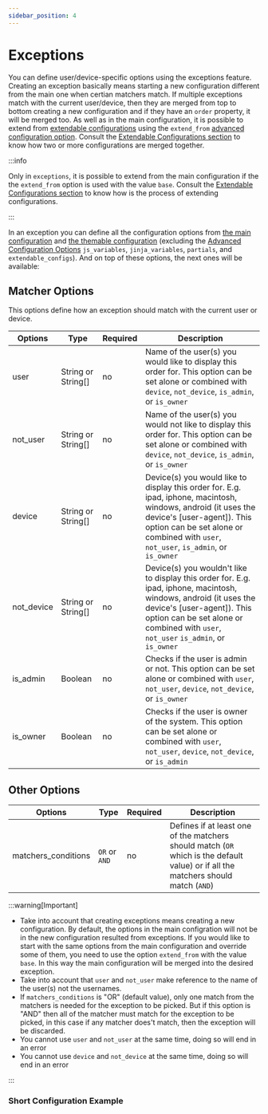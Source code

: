 ```yaml
---
sidebar_position: 4
---
```



# Exceptions

You can define user/device-specific options using the exceptions feature. Creating an exception basically means starting a new configuration different from the main one when certian matchers match. If multiple exceptions match with the current user/device, then they are merged from top to bottom creating a new configuration and if they have an `order` property, it will be merged too. As well as in the main configuration, it is possible to extend from [extendable configurations](../advanced-configuration-options/extendable-configurations) using the `extend_from` [advanced configuration option](../configuration/main-configuration-options#advanced-configuration-options). Consult the [Extendable Configurations section](../advanced-configuration-options/extendable-configurations) to know how two or more configurations are merged together.

:::info

Only in `exceptions`, it is possible to extend from the main configuration if the the `extend_from` option is used with the value `base`. Consult the [Extendable Configurations section](../advanced-configuration-options/extendable-configurations) to know how is the process of extending configurations.

:::

In an exception you can define all the configuration options from [the main configuration](../configuration/main-configuration-options) and [the themable configuration](../configuration/themeable-configuration-options) (excluding the [Advanced Configuration Options](main-configuration-options#advanced-configuration-options) `js_variables`, `jinja_variables`, `partials`, and `extendable_configs`). And on top of these options, the next ones will be available:

## Matcher Options

This options define how an exception should match with the current user or device.

| Options             | Type              | Required | Description |
| ------------------- | ----------------- | -------- | ----------- |
| user       | String or String[] | no          | Name of the user(s) you would like to display this order for. This option can be set alone or combined with `device`, `not_device`, `is_admin`, or `is_owner` |
| not_user   | String or String[] | no          | Name of the user(s) you would not like to display this order for. This option can be set alone or combined with `device`, `not_device`, `is_admin`, or `is_owner` |
| device     | String or String[] | no          | Device(s) you would like to display this order for. E.g. ipad, iphone, macintosh, windows, android (it uses the device's [user-agent]). This option can be set alone or combined with `user`, `not_user`, `is_admin`, or `is_owner` |
| not_device | String or String[] | no          | Device(s) you wouldn't like to display this order for. E.g. ipad, iphone, macintosh, windows, android (it uses the device's [user-agent]). This option can be set alone or combined with `user`, `not_user` `is_admin`, or `is_owner` |
| is_admin   | Boolean            | no          | Checks if the user is admin or not. This option can be set alone or combined with `user`, `not_user`, `device`, `not_device`, or `is_owner` |
| is_owner   | Boolean            | no          | Checks if the user is owner of the system. This option can be set alone or combined with `user`, `not_user`, `device`, `not_device`, or `is_admin` |

## Other Options

| Options             | Type              | Required | Description |
| ------------------- | ----------------- | -------- | ----------- |
| matchers_conditions   | `OR` or `AND`  | no  | Defines if at least one of the matchers should match (`OR` which is the default value) or if all the matchers should match (`AND`) |

:::warning[Important]

* Take into account that creating exceptions means creating a new configuration. By default, the options in the main configration will not be in the new configuration resulted from exceptions. If you would like to start with the same options from the main configuration and override some of them, you need to use the option `extend_from` with the value `base`. In this way the main configuration will be merged into the desired exception.
* Take into account that `user` and `not_user` make reference to the name of the user(s) not the usernames.
* If `matchers_conditions` is "OR" (default value), only one match from the matchers is needed for the exception to be picked. But if this option is "AND" then all of the matcher must match for the exception to be picked, in this case if any matcher does't match, then the exception will be discarded.
* You cannot use `user` and `not_user` at the same time, doing so will end in an error
* You cannot use `device` and `not_device` at the same time, doing so will end in an error

:::

### Short Configuration Example

<ExceptionsExample />